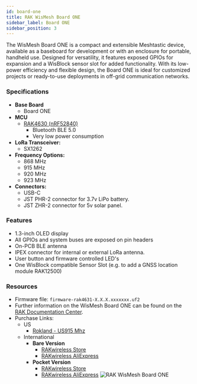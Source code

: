 ```yaml
---
id: board-one
title: RAK WisMesh Board ONE
sidebar_label: Board ONE
sidebar_position: 3
---
```


The WisMesh Board ONE is a compact and extensible Meshtastic device, available as a baseboard for development or with an enclosure for portable, handheld use. Designed for versatility, it features exposed GPIOs for expansion and a WisBlock sensor slot for added functionality. With its low-power efficiency and flexible design, the Board ONE is ideal for customized projects or ready-to-use deployments in off-grid communication networks.

### Specifications

- **Base Board**
  - Board ONE
- **MCU**
  - [RAK4630 (nRF52840)](https://docs.rakwireless.com/product-categories/wisduo/rak4630-module/overview/)
    - Bluetooth BLE 5.0
    - Very low power consumption
- **LoRa Transceiver:**
  - SX1262
- **Frequency Options:**
  - 868 MHz
  - 915 MHz
  - 920 MHz
  - 923 MHz
- **Connectors:**
  - USB-C
  - JST PHR-2 connector for 3.7v LiPo battery.
  - JST ZHR-2 connector for 5v solar panel.

### Features

- 1.3-inch OLED display
- All GPIOs and system buses are exposed on pin headers
- On-PCB BLE antenna
- IPEX connector for internal or external LoRa antenna.
- User button and firmware controlled LED's
- One WisBlock compatible Sensor Slot (e.g. to add a GNSS location module RAK12500)

### Resources

- Firmware file: `firmware-rak4631-X.X.X.xxxxxxx.uf2`
- Further information on the WisMesh Board ONE can be found on the [RAK Documentation Center](https://docs.rakwireless.com/product-categories/meshtastic/wismesh-b1/).
- Purchase Links:
  - US
    - [Rokland - US915 Mhz](https://store.rokland.com/products/rakwireless-wismesh-b1-board)
  - International
    - **Bare Version**
      - [RAKwireless Store](https://store.rakwireless.com/products/wismesh-board-one-meshtastic-node?utm_source=website_partner&utm_medium=referral&utm_campaign=meshtastic_rak_collab)
      - [RAKwireless AliExpress](https://www.aliexpress.com/item/3256802139951068.html?utm_source=website_partner&utm_medium=referral&utm_campaign=meshtastic_rak_collab)
    - **Pocket Version**
      - [RAKwireless Store](https://store.rakwireless.com/products/wismesh-board-one-pocket-meshtastic-node?utm_source=website_partner&utm_medium=referral&utm_campaign=meshtastic_rak_collab)
      - [RAKwireless AliExpress](https://www.aliexpress.com/item/3256802139951068.html?utm_source=website_partner&utm_medium=referral&utm_campaign=meshtastic_rak_collab)
![RAK WisMesh Board ONE](/img/hardware/rak/wishmesh-board-one.webp)
